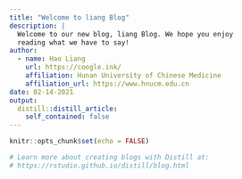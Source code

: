 ```yaml
---
title: "Welcome to liang Blog"
description: |
  Welcome to our new blog, liang Blog. We hope you enjoy 
  reading what we have to say!
author:
  - name: Hao Liang 
    url: https://coogle.ink/
    affiliation: Hunan University of Chinese Medicine
    affiliation_url: https://www.hnucm.edu.cn
date: 02-14-2021
output:
  distill::distill_article:
    self_contained: false
---
```


```r
knitr::opts_chunk$set(echo = FALSE)

# Learn more about creating blogs with Distill at:
# https://rstudio.github.io/distill/blog.html

```



